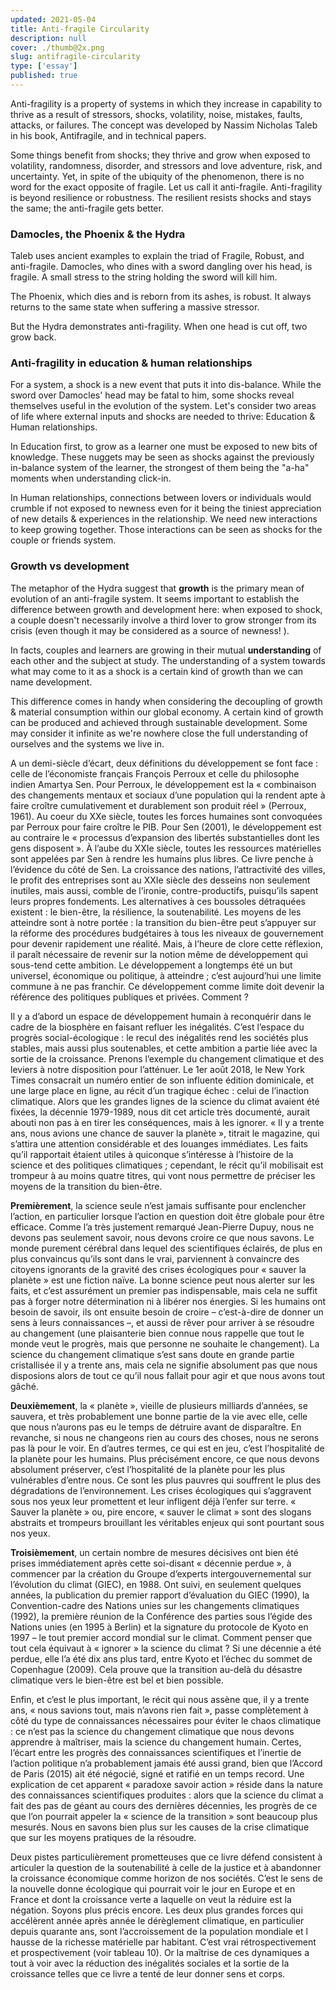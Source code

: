 ```yaml
---
updated: 2021-05-04
title: Anti-fragile Circularity
description: null
cover: ./thumb@2x.png
slug: antifragile-circularity
type: ['essay']
published: true
---
```


<SimpleCard width="700px">

<p  style={{ textAlign: 'center' }}> Anti-fragility is a property of systems in which they increase in capability to thrive as a result of stressors, shocks, volatility, noise, mistakes, faults, attacks, or failures. The concept was developed by Nassim Nicholas Taleb in his book, Antifragile, and in technical papers.</p>

</SimpleCard>

Some things benefit from shocks; they thrive and grow when exposed to volatility, randomness, disorder, and stressors and love adventure, risk, and uncertainty. Yet, in spite of the ubiquity of the phenomenon, there is no word for the exact opposite of fragile. Let us call it anti-fragile. Anti-fragility is beyond resilience or robustness. The resilient resists shocks and stays the same; the anti-fragile gets better.

### Damocles, the Phoenix & the Hydra

Taleb uses ancient examples to explain the triad of Fragile, Robust, and anti-fragile. Damocles, who dines with a sword dangling over his head, is fragile. A small stress to the string holding the sword will kill him.

The Phoenix, which dies and is reborn from its ashes, is robust. It always returns to the same state when suffering a massive stressor.

But the Hydra demonstrates anti-fragility. When one head is cut off, two grow back.

<FullWidthImage width="700px"  alt="The Hydra, Damocles & the Phoenix" src="https://res.cloudinary.com/thisisatriumph/image/upload/v1633980926/Damocles_stlutz.png" />

### Anti-fragility in education & human relationships

For a system, a shock is a new event that puts it into dis-balance. While the sword over Damocles' head may be fatal to him, some shocks reveal themselves useful in the evolution of the system. Let's consider two areas of life where external inputs and shocks are needed to thrive: Education & Human relationships. 

In Education first, to grow as a learner one must be exposed to new bits of knowledge. These nuggets may be seen as shocks against the previously in-balance system of the learner, the strongest of them being the "a-ha" moments when understanding click-in. 

<FullWidthImage width="700px"  alt="Eureka, he said." src="https://res.cloudinary.com/thisisatriumph/image/upload/v1629470921/Eureka__Archimede_wrne4c.jpg" />

In Human relationships, connections between lovers or individuals would crumble if not exposed to newness even for it being the tiniest appreciation of new details & experiences in the relationship. We need new interactions to keep growing together. Those interactions can be seen as shocks for the couple or friends system. 

### Growth vs development 
The metaphor of the Hydra suggest that **growth** is the primary mean of evolution of an anti-fragile system. It seems important to establish the difference between growth and development here: when exposed to shock, a couple doesn't necessarily involve a third lover to grow stronger from its crisis (even though it may be considered as a source of newness! ). 

In facts, couples and learners are growing in their mutual **understanding** of each other and the subject at study. The understanding of a system towards what may come to it as a shock is a certain kind of growth than we can name development. 

This difference comes in handy when considering the decoupling of growth & material consumption within our global economy. A certain kind of growth can be produced and achieved through sustainable development. Some may consider it infinite as we're nowhere close the full understanding of ourselves and the systems we live in. 

A un demi-siècle d’écart, deux définitions du développement se font face : celle de l’économiste français François Perroux et celle du philosophe indien Amartya Sen. Pour Perroux, le développement est la « combinaison des changements mentaux et sociaux d’une population qui la rendent apte à faire croître cumulativement et durablement son produit réel » (Perroux, 1961). Au coeur du XXe siècle, toutes les forces humaines sont convoquées par Perroux pour faire croître le PIB. Pour Sen (2001), le développement est au contraire le « processus d’expansion des libertés substantielles dont les gens disposent ». À l’aube du XXIe siècle, toutes les ressources matérielles sont appelées par Sen à rendre les humains plus libres. Ce livre penche à l’évidence du côté de Sen. La croissance des nations, l’attractivité des villes, le profit des entreprises sont au XXIe siècle des desseins non seulement inutiles, mais aussi, comble de l’ironie, contre-productifs, puisqu’ils sapent leurs propres fondements. Les alternatives à ces boussoles détraquées existent : le bien-être, la résilience, la soutenabilité. Les moyens de les atteindre sont à notre portée : la transition du bien-être peut s’appuyer sur la réforme des procédures budgétaires à tous les niveaux de gouvernement pour devenir rapidement une réalité. Mais, à l’heure de clore cette réflexion, il paraît nécessaire de revenir sur la notion même de développement qui sous-tend cette ambition.
Le développement a longtemps été un but universel, économique ou politique, à atteindre ; c’est aujourd’hui une limite commune à ne pas franchir. Ce développement comme limite doit devenir la référence des politiques publiques et privées. Comment ?

Il y a d’abord un espace de développement humain à reconquérir dans le cadre de la biosphère en faisant refluer les inégalités. C’est l’espace du progrès social-écologique : le recul des inégalités rend les sociétés plus stables, mais aussi plus soutenables, et cette ambition a partie liée avec la sortie de la croissance. Prenons l’exemple du changement climatique et des leviers à notre disposition pour l’atténuer. Le 1er août 2018, le New York Times consacrait un numéro entier de son influente édition dominicale, et une large place en ligne, au récit d’un tragique échec : celui de l’inaction climatique. Alors que les grandes lignes de la science du climat avaient été fixées, la décennie 1979-1989, nous dit cet article très documenté, aurait abouti non pas à en tirer les conséquences, mais à les ignorer. « Il y a trente ans, nous avions une chance de sauver la planète », titrait le magazine, qui s’attira une attention considérable et des louanges immédiates. Les faits qu’il rapportait étaient utiles à quiconque s’intéresse à l’histoire de la science et des politiques climatiques ; cependant, le récit qu’il mobilisait est trompeur à au moins quatre titres, qui vont nous permettre de préciser les moyens de la transition du bien-être.

**Premièrement**, la science seule n’est jamais suffisante pour enclencher l’action, en particulier lorsque l’action en question doit être globale pour être efficace. Comme l’a très justement remarqué Jean-Pierre Dupuy, nous ne devons pas seulement savoir, nous devons croire ce que nous savons. Le monde purement cérébral dans lequel des scientifiques éclairés, de plus en plus convaincus qu’ils sont dans le vrai, parviennent à convaincre des citoyens ignorants de la gravité des crises écologiques pour « sauver la planète » est une fiction naïve. La bonne science peut nous alerter sur les faits, et c’est assurément un premier pas indispensable, mais cela ne suffit pas à forger notre détermination ni à libérer nos énergies. Si les humains ont besoin de savoir, ils ont ensuite besoin de croire – c’est-à-dire de donner un sens à leurs connaissances –, et aussi de rêver pour arriver à se résoudre au changement (une plaisanterie bien connue nous rappelle que tout le monde veut le progrès, mais que personne ne souhaite le changement). La science du changement climatique s’est sans doute en grande partie cristallisée il y a trente ans, mais cela ne signifie absolument pas que nous disposions alors de tout ce qu’il nous fallait pour agir et que nous avons tout gâché. 

**Deuxièmement**, la « planète », vieille de plusieurs milliards d’années, se sauvera, et très probablement une bonne partie de la vie avec elle, celle que nous n’aurons pas eu le temps de détruire avant de disparaître. En revanche, si nous ne changeons rien au cours des choses, nous ne serons pas là pour le voir. En d’autres termes, ce qui est en jeu, c’est l’hospitalité de la planète pour les humains. Plus précisément encore, ce que nous devons absolument préserver, c’est l’hospitalité de la planète pour les plus vulnérables d’entre nous. Ce sont les plus pauvres qui souffrent le plus des dégradations de l’environnement. Les crises écologiques qui s’aggravent sous nos yeux leur promettent et leur infligent déjà l’enfer sur terre. « Sauver la planète » ou, pire encore, « sauver le climat » sont des slogans abstraits et trompeurs brouillant les véritables enjeux qui sont pourtant sous nos yeux. 

**Troisièmement**, un certain nombre de mesures décisives ont bien été prises immédiatement après cette soi-disant « décennie perdue », à commencer par la création du Groupe d’experts intergouvernemental sur l’évolution du climat (GIEC), en 1988. Ont suivi, en seulement quelques années, la publication du premier rapport d’évaluation du GIEC (1990), la Convention-cadre des Nations unies sur les changements climatiques (1992), la première réunion de la Conférence des parties sous l’égide des Nations unies (en 1995 à Berlin) et la signature du protocole de Kyoto en 1997 – le tout premier accord mondial sur le climat. Comment penser que tout cela équivaut à « ignorer » la science du climat ? Si une décennie a été perdue, elle l’a été dix ans plus tard, entre Kyoto et l’échec du sommet de Copenhague (2009). Cela prouve que la transition au-delà du désastre climatique vers le bien-être est bel et bien possible. 

Enfin, et c’est le plus important, le récit qui nous assène que, il y a trente ans, « nous savions tout, mais n’avons rien fait », passe complètement à côté du type de connaissances nécessaires pour éviter le chaos climatique : ce n’est pas la science du changement climatique que nous devons apprendre à maîtriser, mais la science du changement humain. Certes, l’écart entre les progrès des connaissances scientifiques et l’inertie de l’action politique n’a probablement jamais été aussi grand, bien que l’Accord de Paris (2015) ait été négocié, signé et ratifié en un temps record. Une explication de cet apparent « paradoxe savoir action » réside dans la nature des connaissances scientifiques produites : alors que la science du climat a fait des pas de géant au cours des dernières décennies, les progrès de ce que l’on pourrait appeler la « science de la transition » sont beaucoup plus mesurés. Nous en savons bien plus sur les causes de la crise climatique que sur les moyens pratiques de la résoudre.

Deux pistes particulièrement prometteuses que ce livre défend consistent à articuler la question de la soutenabilité à celle de la justice et à abandonner la croissance économique comme horizon de nos sociétés. C’est le sens de la nouvelle donne écologique qui pourrait voir le jour en Europe et en France et dont la croissance verte a laquelle on veut la réduire est la négation. Soyons plus précis encore. Les deux plus grandes forces qui accélèrent année après année le dérèglement climatique, en particulier depuis quarante ans, sont l’accroissement de la population mondiale et l hausse de la richesse matérielle par habitant. C’est vrai rétrospectivement et prospectivement (voir tableau 10). Or la maîtrise de ces dynamiques a tout à voir avec la réduction des inégalités sociales et la sortie de la croissance telles que ce livre a tenté de leur donner sens et corps.

<ComingSoon />